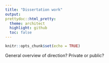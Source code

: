 ```yaml
---
title: "Dissertation work"
output: 
prettydoc::html_pretty:
  theme: architect
  highlight: github
  toc: false
---
```


```r
knitr::opts_chunk$set(echo = TRUE)
```

General overview of direction? Private or public?
